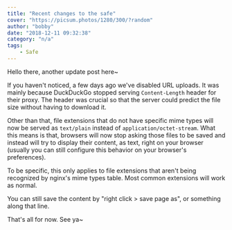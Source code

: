 ```yaml
---
title: "Recent changes to the safe"
cover: "https://picsum.photos/1280/300/?random"
author: "bobby"
date: "2018-12-11 09:32:38"
category: "n/a"
tags:
    - Safe
---
```

Hello there, another update post here~

If you haven't noticed, a few days ago we've disabled URL uploads. It was mainly because DuckDuckGo stopped serving `Content-Length` header for their proxy. The header was crucial so that the server could predict the file size without having to download it.

Other than that, file extensions that do not have specific mime types will now be served as `text/plain` instead of `application/octet-stream`. What this means is that, browsers will now stop asking those files to be saved and instead will try to display their content, as text, right on your browser (usually you can still configure this behavior on your browser's preferences).

To be specific, this only applies to file extensions that aren't being recognized by nginx's mime types table. Most common extensions will work as normal.

You can still save the content by "right click > save page as", or something along that line.

That's all for now. See ya~
